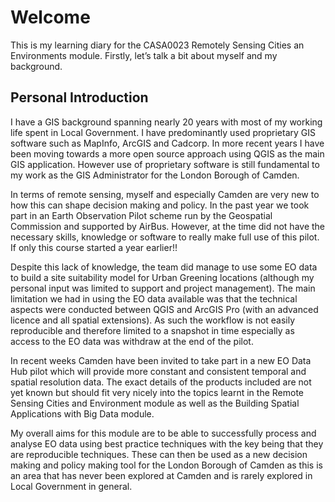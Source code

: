 # Welcome {.unnumbered}

This is my learning diary for the CASA0023 Remotely Sensing Cities an Environments module. Firstly, let's talk a bit about myself and my background.

## Personal Introduction

I have a GIS background spanning nearly 20 years with most of my working life spent in Local Government. I have predominantly used proprietary GIS software such as MapInfo, ArcGIS and Cadcorp. In more recent years I have been moving towards a more open source approach using QGIS as the main GIS application. However use of proprietary software is still fundamental to my work as the GIS Administrator for the London Borough of Camden.

In terms of remote sensing, myself and especially Camden are very new to how this can shape decision making and policy. In the past year we took part in an Earth Observation Pilot scheme run by the Geospatial Commission and supported by AirBus. However, at the time did not have the necessary skills, knowledge or software to really make full use of this pilot. If only this course started a year earlier!!

Despite this lack of knowledge, the team did manage to use some EO data to build a site suitability model for Urban Greening locations (although my personal input was limited to support and project management). The main limitation we had in using the EO data available was that the technical aspects were conducted between QGIS and ArcGIS Pro (with an advanced licence and all spatial extensions). As such the workflow is not easily reproducible and therefore limited to a snapshot in time especially as access to the EO data was withdraw at the end of the pilot.

In recent weeks Camden have been invited to take part in a new EO Data Hub pilot which will provide more constant and consistent temporal and spatial resolution data. The exact details of the products included are not yet known but should fit very nicely into the topics learnt in the Remote Sensing Cities and Environment module as well as the Building Spatial Applications with Big Data module.

My overall aims for this module are to be able to successfully process and analyse EO data using best practice techniques with the key being that they are reproducible techniques. These can then be used as a new decision making and policy making tool for the London Borough of Camden as this is an area that has never been explored at Camden and is rarely explored in Local Government in general.